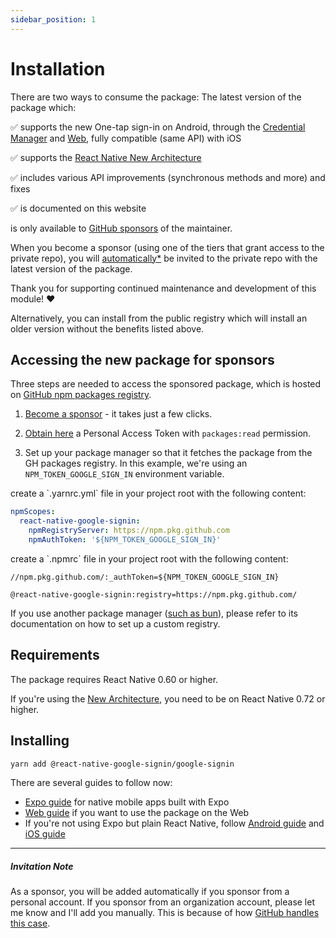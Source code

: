 ```yaml
---
sidebar_position: 1
---
```


# Installation

There are two ways to consume the package: The latest version of the package which:

✅ supports the new One-tap sign-in on Android, through the [Credential Manager](https://developers.google.com/identity/android-credential-manager) and [Web](https://developers.google.com/identity/gsi/web/guides/features), fully compatible (same API) with iOS

✅ supports the [React Native New Architecture](https://reactnative.dev/docs/new-architecture-intro)

✅ includes various API improvements (synchronous methods and more) and fixes

✅ is documented on this website

is only available to [GitHub sponsors](https://github.com/sponsors/vonovak) of the maintainer.

When you become a sponsor (using one of the tiers that grant access to the private repo), you will [automatically*](#invitation-note) be invited to the private repo with the latest version of the package.

Thank you for supporting continued maintenance and development of this module! ❤️

Alternatively, you can install from the public registry which will install an older version without the benefits listed above.

## Accessing the new package for sponsors

Three steps are needed to access the sponsored package, which is hosted on [GitHub npm packages registry](https://docs.github.com/en/packages/working-with-a-github-packages-registry/working-with-the-npm-registry).

1. [Become a sponsor](https://github.com/sponsors/vonovak) - it takes just a few clicks.

2. [Obtain here](https://github.com/settings/tokens) a Personal Access Token with `packages:read` permission.

3. Set up your package manager so that it fetches the package from the GH packages registry. In this example, we're using an `NPM_TOKEN_GOOGLE_SIGN_IN` environment variable.


<Tabs>
  <TabItem value="yarn v3" label="yarn v3">
    create a `.yarnrc.yml` file in your project root with the following content:

```yml
npmScopes:
  react-native-google-signin:
    npmRegistryServer: https://npm.pkg.github.com
    npmAuthToken: '${NPM_TOKEN_GOOGLE_SIGN_IN}'
```

  </TabItem>

  <TabItem value="classic" label="npm / yarn v1">
    create a `.npmrc` file in your project root with the following content:

```
//npm.pkg.github.com/:_authToken=${NPM_TOKEN_GOOGLE_SIGN_IN}

@react-native-google-signin:registry=https://npm.pkg.github.com/
```

  </TabItem>

</Tabs>

If you use another package manager ([such as bun](https://bun.sh/docs/install/registries)), please refer to its documentation on how to set up a custom registry.

## Requirements

The package requires React Native 0.60 or higher.

If you're using the [New Architecture](https://reactnative.dev/docs/new-architecture-intro), you need to be on React Native 0.72 or higher.

## Installing

```bash
yarn add @react-native-google-signin/google-signin
```

There are several guides to follow now:

- [Expo guide](setting-up/expo) for native mobile apps built with Expo
- [Web guide](setting-up/web) if you want to use the package on the Web
- If you're not using Expo but plain React Native, follow [Android guide](setting-up/android) and [iOS guide](setting-up/ios)

---

##### Invitation Note

As a sponsor, you will be added automatically if you sponsor from a personal account. If you sponsor from an organization account, please let me know and I'll add you manually. This is because of how [GitHub handles this case](https://docs.github.com/en/sponsors/receiving-sponsorships-through-github-sponsors/managing-your-sponsorship-tiers#about-adding-repositories-to-a-sponsorship-tier).

